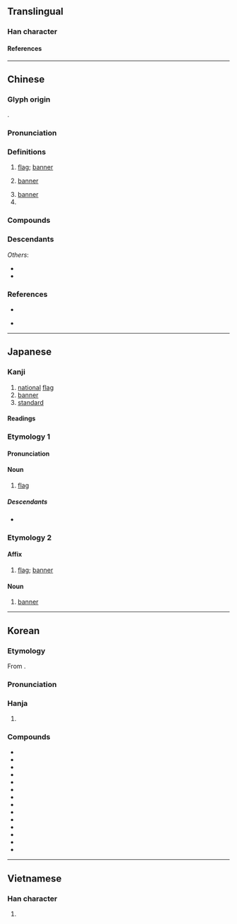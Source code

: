 {{also|旂}}
{{character info}}
==Translingual==

===Han character===
{{Han char|rn=70|rad=方|as=10|sn=14|four=08281|canj=YSOTC|ids=⿸𭤨其}}

====References====
{{Han ref|kx=0484.280|dkj=13687|dj=0846.270|hdz=32183.130|uh=65D7}}

----

==Chinese==
{{zh-forms|alt=*旂}}

===Glyph origin===
{{Han etym}}
{{Han compound|㫃|其|ls=psc|c1=s|c2=p|t1=flag}}.

===Pronunciation===
{{zh-pron
|m=qí
|m-s=qi2
|c=kei4
|c-t=kei3
|g=qi2
|h=pfs=khì;gd=ki2
|j=qi1
|mb=gǐ
|md=gì
|mn=ml,jj,tw:kî
|mn-t=gi5
|w=3jji
|x=ji2
|mc=y
|oc=y
|ma=y
|cat=n,pn
}}

===Definitions===
{{zh-hanzi}}

# [[flag]]; [[banner]] {{zh-mw|m:面|c:支}}
# {{lb|zh|historical}} [[banner]] {{gloss|type of administrative and military division under the Qing dynasty}}
# [[banner]] {{gloss|type of administrative division in [[Inner Mongolia]], China}}
# {{surname|zh}}

===Compounds===
{{zh-der|旗子|偃旗息鼓|國旗|太陽旗|執旗將|八旗|令旗|令字旗|作纛旗兒|卷旗息鼓|八旗都統|升旗|國旗法|下半旗|八旗子弟|八旗制度|定風旗|倒旗鎗|大張旗鼓|劍旗魚|帥字旗|偃旗臥鼓|旗頭|旗艦|星旗|旗語|旗丁|旗籍|旗亭|搴旗|斬將奪旗|授旗|旌旗蔽空|旗手|搴旗斬馘|旗號|旗瓣|旌旗|旗袍|旗魚|旍旗|海軍旗|旗開馬到|校旗|旗牌|旗牌官|王命旗牌|星條旗|旗裝|獻旗|摩旗相助|盟旗制度|旌旗所指|桂旗|旗杆|掩旗息鼓|萬國旗|磨旗|旗開得勝|旗鼓相當|打順風旗|拔旗|旗鼓|星旗電戟|揚旗|旗竿|白旗|旗人|旗槍|扯順風旗|打旗兒的|斬將搴旗|祭旗|撲旗|旗鼓相望|搖旗鼓譟|搖旗吶喊|旗靡|旗旛|旗幟|搖旗擂鼓|搴旗取將|搖旗打鼓|旗花|旗山|旌旗蔽天|揭白旗|牙旗|旌旗蔽日|旗桿|旗亭畫壁|旗下|撦鼓奪旗|紅旗手|茶旗|綠旗兵|花旗|龍旗|軍旗|豎白旗|錦旗|繡旗|降旗|酒旗|重整旗鼓|順風旗|認旗|精忠旗|臥鼓偃旗|順風扯旗|義旗|靠旗|紅旗報捷|黨旗|臥旗息鼓|降半旗|門旗|鏢旗|黃旗紫蓋|重振旗鼓|轍亂旗靡|黑旗軍|紅旗|纛旗|蚩尤旗|舉白旗|旗杆灣|旗津|區旗|黑旗|旭日旗}}

===Descendants===
{{CJKV||き|기}}
''Others'':
* {{desc|vi|cờ|bor=1}}
* {{desc|za|geiz|bor=1}}

===References===
* {{R:yue:Hanzi}}
* {{q|Min Nan}} {{thcwd|10566}}

{{zh-cat|Administrative divisions}}

----

==Japanese==

===Kanji===
{{ja-kanji|grade=4|rs=方10}}

# [[national]] [[flag]]
# [[banner]]
# [[standard]]

====Readings====
{{ja-readings
|goon=ぎ
|kanon=き
|kun=はた-
}}

===Etymology 1===
{{ja-kanjitab|はた|yomi=k}}
{{wikipedia|lang=ja}}

====Pronunciation====
{{ja-pron|はた|acc=2}}

====Noun====
{{ja-noun|はた}}

# [[flag]]
#: {{ja-usex|プエルトリコの'''旗'''|^プエルト ^リコ の '''はた'''|'''flag''' of Puerto Rico}}

=====Descendants=====
* {{desc|szy|hata|bor=1}}

===Etymology 2===
{{ja-kanjitab|き|yomi=o}}
{{wikipedia|lang=ja|旗 (行政単位)}}

====Affix====
{{ja-pos|affix|き}}

# [[flag]]; [[banner]]

====Noun====
{{ja-noun|き}}

# [[banner]] {{gloss|type of administrative division in Inner Mongolia, China}}

{{c|ja|Flags|sort=はた}}

----

==Korean==

===Etymology===
From {{der|ko|ltc|sort=기|-}} {{ltc-l|旗}}.
{{hanja-ety
|dk={{okm-l|끵|kkùy|link=no}}
|m={{okm-l|긔|kùy}}
|mh={{okm-l|긧|kùy-s}}
|ml=軍裝#중29A
}}
===Pronunciation===
{{ko-hanja-pron|기}}

===Hanja===
{{ko-hanja|깃발|기}}

# {{hanja form of|기|[[flag]]; [[banner]]|noun; affix}}

===Compounds===
{{der-top3|Compounds}}
* {{ko-l|기수|旗手}}
* {{ko-l|기장|旗章}}
* {{ko-l|기치|旗幟}}
* {{ko-l|국기|國旗}}
* {{ko-l|군기|軍旗}}
* {{ko-l|농기|農旗}}
* {{ko-l|당기|黨旗}}
* {{ko-l|백기|白旗}}
* {{ko-l|영기|令旗}}
* {{ko-l|팔기|八旗}}
* {{ko-l|삼색기|三色旗}}
* {{ko-l|성조기|星條旗}}
* {{ko-l|자치기|自治旗}}
* {{ko-l|태극기|太極旗}}
{{der-bottom}}

----

==Vietnamese==

===Han character===
{{vi-readings|reading=cờ, kỳ, kì|rs=方10}}

# {{rfdef|vi|sort=方10}}